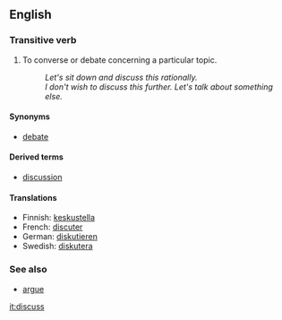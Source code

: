 == English ==

=== Transitive verb ===

# To converse or debate concerning a particular topic.
#: ''Let's sit down and discuss this rationally.''
#: ''I don't wish to discuss this further.  Let's talk about something else.''

====Synonyms====
*[[debate]]

====Derived terms====
*[[discussion]]

====Translations====
*Finnish: [[keskustella]]
*French: [[discuter]]
*German: [[diskutieren]]
*Swedish: [[diskutera]]

===See also===
*[[argue]]

[[it:discuss]]